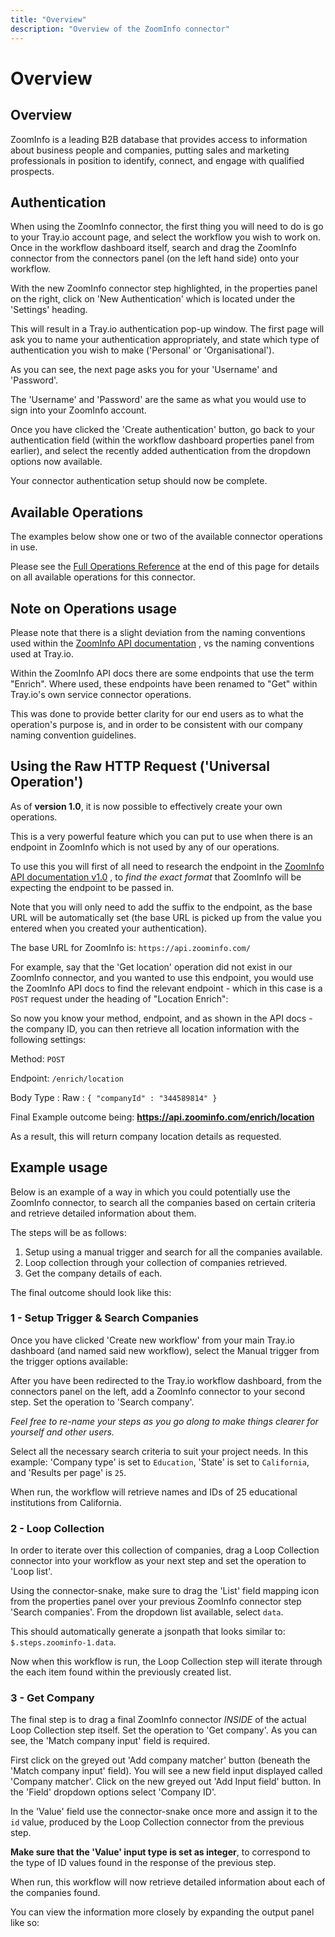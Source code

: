 ```yaml
---
title: "Overview"
description: "Overview of the ZoomInfo connector"
---
```


# Overview

## Overview

ZoomInfo is a leading B2B database that provides access to information about business people and companies, putting sales and marketing professionals in position to identify, connect, and engage with qualified prospects.

## Authentication

When using the ZoomInfo connector, the first thing you will need to do is go to your Tray.io account page, and select the workflow you wish to work on. Once in the workflow dashboard itself, search and drag the ZoomInfo connector from the connectors panel (on the left hand side) onto your workflow.

With the new ZoomInfo connector step highlighted, in the properties panel on the right, click on 'New Authentication' which is located under the 'Settings' heading.

This will result in a Tray.io authentication pop-up window. The first page will ask you to name your authentication appropriately, and state which type of authentication you wish to make ('Personal' or 'Organisational').

As you can see, the next page asks you for your 'Username' and 'Password'.

The 'Username' and 'Password' are the same as what you would use to sign into your ZoomInfo account.

Once you have clicked the 'Create authentication' button, go back to your authentication field (within the workflow dashboard properties panel from earlier), and select the recently added authentication from the dropdown options now available.

Your connector authentication setup should now be complete.

## Available Operations

The examples below show one or two of the available connector operations in use.

Please see the [Full Operations Reference](#operationsFull) at the end of this page for details on all available operations for this connector.

## Note on Operations usage

Please note that there is a slight deviation from the naming conventions used within the [ ZoomInfo API documentation](https://documenter.getpostman.com/view/7012197/SVYwLGXM?version=latest) , vs the naming conventions used at Tray.io.

Within the ZoomInfo API docs there are some endpoints that use the term "Enrich". Where used, these endpoints have been renamed to "Get" within Tray.io's own service connector operations.

This was done to provide better clarity for our end users as to what the operation's purpose is, and in order to be consistent with our company naming convention guidelines.

## Using the Raw HTTP Request ('Universal Operation')

As of **version 1.0**, it is now possible to effectively create your own operations.

This is a very powerful feature which you can put to use when there is an endpoint in ZoomInfo which is not used by any of our operations.

To use this you will first of all need to research the endpoint in the [ ZoomInfo API documentation v1.0](https://documenter.getpostman.com/view/7012197/SVYwLGXM?version=latest) , to *find the exact format* that ZoomInfo will be expecting the endpoint to be passed in.

Note that you will only need to add the suffix to the endpoint, as the base URL will be automatically set (the base URL is picked up from the value you entered when you created your authentication).

The base URL for ZoomInfo is: `https://api.zoominfo.com/`

For example, say that the 'Get location' operation did not exist in our ZoomInfo connector, and you wanted to use this endpoint, you would use the ZoomInfo API docs to find the relevant endpoint - which in this case is a `POST` request under the heading of "Location Enrich":

So now you know your method, endpoint, and as shown in the API docs - the company ID, you can then retrieve all location information with the following settings:

Method: `POST`

Endpoint: `/enrich/location`

Body Type : Raw : `{ "companyId" : "344589814" }`

Final Example outcome being: **https://api.zoominfo.com/enrich/location**

As a result, this will return company location details as requested.

## Example usage

Below is an example of a way in which you could potentially use the ZoomInfo connector, to search all the companies based on certain criteria and retrieve detailed information about them.

The steps will be as follows:

1. Setup using a manual trigger and search for all the companies available.
2. Loop collection through your collection of companies retrieved.
3. Get the company details of each.

The final outcome should look like this:

### 1 - Setup Trigger & Search Companies

Once you have clicked 'Create new workflow' from your main Tray.io dashboard (and named said new workflow), select the Manual trigger from the trigger options available:

After you have been redirected to the Tray.io workflow dashboard, from the connectors panel on the left, add a ZoomInfo connector to your second step. Set the operation to 'Search company'.

*Feel free to re-name your steps as you go along to make things clearer for yourself and other users.*

Select all the necessary search criteria to suit your project needs. In this example: 'Company type' is set to `Education`, 'State' is set to `California`, and 'Results per page' is `25`.

When run, the workflow will retrieve names and IDs of 25 educational institutions from California.

### 2 - Loop Collection

In order to iterate over this collection of companies, drag a Loop Collection connector into your workflow as your next step and set the operation to 'Loop list'.

Using the connector-snake, make sure to drag the 'List' field mapping icon from the properties panel over your previous ZoomInfo connector step 'Search companies'. From the dropdown list available, select `data`.

This should automatically generate a jsonpath that looks similar to: `$.steps.zoominfo-1.data`.

Now when this workflow is run, the Loop Collection step will iterate through the each item found within the previously created list.

### 3 - Get Company

The final step is to drag a final ZoomInfo connector *INSIDE* of the actual Loop Collection step itself. Set the operation to 'Get company'. As you can see, the 'Match company input' field is required.

First click on the greyed out 'Add company matcher' button (beneath the 'Match company input' field). You will see a new field input displayed called 'Company matcher'. Click on the new greyed out 'Add Input field' button. In the 'Field' dropdown options select 'Company ID'.

In the 'Value' field use the connector-snake once more and assign it to the `id` value, produced by the Loop Collection connector from the previous step.

**Make sure that the 'Value' input type is set as  integer**, to correspond to the type of ID values found in the response of the previous step.

When run, this workflow will now retrieve detailed information about each of the companies found.

You can view the information more closely by expanding the output panel like so:
